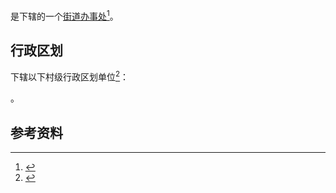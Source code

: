 {{中国乡级行政区|32/12/04/003/000}}

'''{{PAGENAMEBASE}}'''是{{PRC admin/fullname|32/12/04/003/000|3}}下辖的一个[[街道办事处|街道办事处]]<ref>{{PRC admin/ref sgc|{{PRC admin/parent|32/12/04/003/000}}}}</ref>。

== 行政区划 ==
{{PAGENAMEBASE}}下辖以下村级行政区划单位<ref>{{PRC admin/ref sgc|32/12/04/003/000}}</ref>：

{{PRC admin/children|32/12/04/003/000}}。

== 参考资料 ==
{{reflist}}

{{江苏行政区划小作品}}
{{PRC admin/navcat|32/12/04/003/000}}